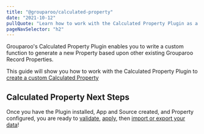 ```yaml
---
title: "@grouparoo/calculated-property"
date: "2021-10-12"
pullQuote: "Learn how to work with the Calculated Property Plugin as a Source to generate custom transformed properties."
pageNavSelector: "h2"
---
```


<PluginDocsLinks plugin="CalculatedProperty" />

Grouparoo's Calculated Property Plugin enables you to write a custom function to generate a new Property based upon other existing Grouparoo Record Properties.

This guide will show you how to work with the Calculated Property Plugin to [create a custom Calculated Property](#create-calculated-property-property)

<PluginDocsInstallation plugin="Calculated Property" />

<PluginDocsCreateApp plugin="Calculated Property" />

<PluginDocsCalculatedPropertySource plugin="Calculated Property" />

<ValidateAndApplyConfig headingLevel="h3" />

## Calculated Property Next Steps

Once you have the Plugin installed, App and Source created, and Property configured, you are ready to [validate](/docs/cli/config#validate), [apply](/docs/cli/config#apply), then [import or export your data](/docs/cli/run#run)!
